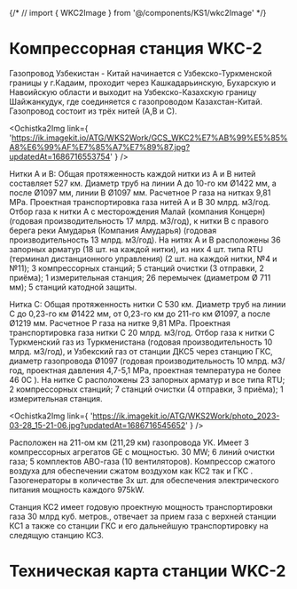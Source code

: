 {/* // import { WKC2Image } from '@/components/KS1/wkc2Image' */}


# Компрессорная станция WКС-2

<HeroPattern />
Газопровод Узбекистан - Китай начинается с Узбекско-Туркменской границы у г.Кадаим,
проходит через Кашкадарьинскую, Бухарскую и Навоийскую области и выходит на Узбекско-Казахскую
границу Шайжанкудук, где соединяется с газопроводом Казахстан-Китай. Газопровод состоит
из трёх нитей (А,В и С).

<Ochistka2Img
  link={
    'https://ik.imagekit.io/ATG/WKS2Work/GCS_WKC2%E7%AB%99%E5%85%A8%E6%99%AF%E7%85%A7%E7%89%87.jpg?updatedAt=1686716553754'
  }
/>

Нитки А и В: Общая протяженность каждой нитки из А и В нитей составляет 527 км. Диаметр труб на линии А до 10-го км Ø1422 мм, а после Ø1097 мм, линии В Ø1097 мм. Расчетное Р газа на нитках 9,81 MPa. Проектная транспортировка газа нитей А и В 30 млрд. м3/год. Отбор газа к нитки А с месторождения Малай (компания Концерн) (годовая производительность 17 млрд. м3/год), к нитки В с правого берега реки Амударья (Компания Амударья) (годовая производительность 13 млрд. м3/год). На нитях А и В расположены 36 запорных арматур (18 шт. на каждой нитки), из них 4 шт. типа RTU (терминал дистанционного управления) (2 шт. на каждой нитки, №4 и №11); 3 компрессорных станций; 5 станций очистки (3 отправки, 2 приёма); 1 измерительная станция; 26 перемычек (диаметром Ø 711 мм); 5 станций катодной защиты.

<div className="my-16 xl:max-w-none">
  <WKS2Work />
</div>

Нитка С: Общая протяженность нитки С 530 км. Диаметр труб на линии С до 0,23-го км Ø1422 мм, от 0,23-го км до 211-го км Ø1097, а после Ø1219 мм. Расчетное Р газа на нитке 9,81 MPa. Проектная транспортировка газа нитки С 20 млрд. м3/год. Отбор газа к нитки С Туркменский газ из Туркменистана (годовая производительность 10 млрд. м3/год), и Узбекский газ от станции ДКС5 через станцию ГКС, диаметр газопровода Ø1097 (годовая производительность 10 млрд. м3/год, проектная давления 4,7-5,1 MPa, проектная температура не более 46 0С ). На нитке С расположены 23 запорных арматур и все типа RTU; 2 компрессорных станций; 7 станций очистки (4 отправки, 3 приёма); 1 измерительная станция.

<Ochistka2Img
  link={
    'https://ik.imagekit.io/ATG/WKS2Work/photo_2023-03-28_15-21-06.jpg?updatedAt=1686716545652'
  }
/>

Расположен на 211-ом км (211,29 км) газопровода УК. Имеет 3 компрессорных агрегатов GE с мощностью. 30 MW; 6 линий очистки газа; 5 комплектов АВО-газа (10 вентиляторов). Компрессор сжатого воздуха для обеспечении сжатом воздухом как КС2 так и ГКС . Газогенераторы в количестве 3х шт. для обеспечения электрического питания мощность каждого 975kW.

Станция КС2 имеет годовую проектную мощность транспортировки газа 30 млрд куб. метров., отвечает за прием газа с верхней станции КС1 а также со станции ГКС и его дальнейшую транспортировку на следящую станцию КС3.

## <h1>Техническая карта станции WKC-2 </h1>

<YangiWKC2Image />
